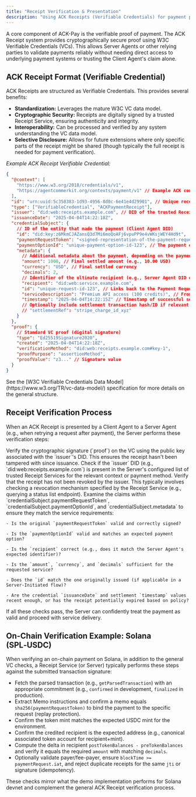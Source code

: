 ```yaml
---
title: "Receipt Verification & Presentation"
description: "Using ACK Receipts (Verifiable Credentials) for payment proof."
---
```


A core component of ACK-Pay is the verifiable proof of payment. The ACK Receipt system provides cryptographically secure proof using W3C Verifiable Credentials (VCs). This allows Server Agents or other relying parties to validate payments reliably without needing direct access to underlying payment systems or trusting the Client Agent's claim alone.

## ACK Receipt Format (Verifiable Credential)

ACK Receipts are structured as Verifiable Credentials. This provides several benefits:

- **Standardization:** Leverages the mature W3C VC data model.
- **Cryptographic Security:** Receipts are digitally signed by a trusted Receipt Service, ensuring authenticity and integrity.
- **Interoperability:** Can be processed and verified by any system understanding the VC data model.
- **Selective Disclosure:** Allows for future extensions where only specific parts of the receipt might be shared (though typically the full receipt is needed for payment verification).

_Example ACK Receipt Verifiable Credential:_

```json
{
  "@context": [
    "https://www.w3.org/2018/credentials/v1",
    "https://agentcommerkit.org/contexts/payment/v1" // Example ACK context
  ],
  "id": "urn:uuid:5c358383-1d93-4956-8d0c-6e41e4d29901", // Unique receipt ID
  "type": ["VerifiableCredential", "ACKPaymentReceipt"],
  "issuer": "did:web:receipts.example.com", // DID of the trusted Receipt Service
  "issuanceDate": "2025-04-04T14:22:18Z",
  "credentialSubject": {
    // ID of the entity that made the payment (Client Agent DID)
    "id": "did:key:z6MkmCJAZansQ3d7Mi6moQoAFj6vpuPP9e4vWKsjWEY4Hd9t",
    "paymentRequestToken": "<signed-representation-of-the-payment-request-structure>",
    "paymentOptionId": "unique-payment-option-id-123", // The payment option that was used to make the payment
    "metadata": {
      // Additional metadata about the payment, depending on the payment option
      "amount": 1000, // Final settled amount (e.g., 10.00 USD)
      "currency": "USD", // Final settled currency
      "decimals": 2,
      // Identifier of the ultimate recipient (e.g., Server Agent DID or account)
      "recipient": "did:web:service.example.com",
      "id": "unique-request-id-123", // Links back to the Payment Request (if applicable)
      "serviceDescription": "Premium API access (100 credits)", // From original request (if applicable)
      "timestamp": "2025-04-04T14:22:15Z" // Timestamp of successful settlement
      // Optionally include settlement transaction hash/ID if relevant
      // "settlementRef": "stripe_charge_id_xyz"
    }
  },
  "proof": {
    // Standard VC proof (digital signature)
    "type": "Ed25519Signature2020",
    "created": "2025-04-04T14:22:18Z",
    "verificationMethod": "did:web:receipts.example.com#key-1",
    "proofPurpose": "assertionMethod",
    "proofValue": "z3..." // Signature value
  }
}
```

<Tip>
  See the [W3C Verifiable Credentials Data
  Model](https://www.w3.org/TR/vc-data-model/) specification for more details on
  the general structure.
</Tip>

## Receipt Verification Process

When an ACK Receipt is presented by a Client Agent to a Server Agent (e.g., when retrying a request after payment), the Server performs these verification steps:

<Steps>
  <Step title="Validate Signature">
    Verify the cryptographic signature (`proof`) on the VC using the public key
    associated with the `issuer`'s DID. This ensures the receipt hasn't been
    tampered with since issuance.
  </Step>
  <Step title="Confirm Issuer Trust">
    Check if the `issuer` DID (e.g., `did:web:receipts.example.com`) is present
    in the Server's configured list of trusted Receipt Services for the relevant
    context or payment method.
  </Step>
  <Step title="Check Revocation Status">
    Verify that the receipt has not been revoked by the issuer. This typically
    involves checking a revocation mechanism specified by the Receipt Service
    (e.g., querying a status list endpoint).
  </Step>
  <Step title="Verify Payment Details">
    Examine the claims within `credentialSubject.paymentRequestToken`,
    `credentialSubject.paymentOptionId`, and `credentialSubject.metadata` to
    ensure they match the service requirements:

    - Is the original `paymentRequestToken` valid and correctly signed?

    - Is the `paymentOptionId` valid and matches an expected payment option?

    - Is the `recipient` correct (e.g., does it match the Server Agent's expected identifier)?

    - Is the `amount`, `currency`, and `decimals` sufficient for the requested service?

    - Does the `id` match the one originally issued (if applicable in a Server-Initiated flow)?

    - Are the credential `issuanceDate` and settlement `timestamp` values recent enough, or has the receipt potentially expired based on policy?

  </Step>
</Steps>
If all these checks pass, the Server can confidently treat the payment as valid
and proceed with service delivery.

## On-Chain Verification Example: Solana (SPL‑USDC)

When verifying an on-chain payment on Solana, in addition to the general VC checks, a Receipt Service (or Server) typically performs these steps against the submitted transaction signature:

- Fetch the parsed transaction (e.g., `getParsedTransaction`) with an appropriate commitment (e.g., `confirmed` in development, `finalized` in production).
- Extract Memo instructions and confirm a memo equals `sha256(paymentRequestToken)` to bind the payment to the specific request (replay protection).
- Confirm the token mint matches the expected USDC mint for the environment.
- Confirm the credited recipient is the expected address (e.g., canonical associated token account for recipient+mint).
- Compute the delta in recipient `postTokenBalances - preTokenBalances` and verify it equals the required `amount` with matching `decimals`.
- Optionally validate payer/fee-payer, ensure `blockTime >= paymentRequest.iat`, and reject duplicate receipts for the same `jti` or signature (idempotency).

These checks mirror what the demo implementation performs for Solana devnet and complement the general ACK Receipt verification process.
